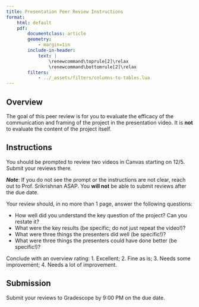 ```yaml
---
title: Presentation Peer Review Instructions
format:
    html: default
    pdf:
        documentclass: article
        geometry:
            - margin=1in  
        include-in-header:
            text: |
                \renewcommand\toprule[2]\relax
                \renewcommand\bottomrule[2]\relax
        filters:
            - ../_assets/filters/columns-to-tables.lua
---
```


## Overview

The goal of this peer review is for you to evaluate the efficacy of the communication and framing of the project in the presentation video. It is **not** to evaluate the content of the project itself.

## Instructions

You should be prompted to review two videos in Canvas starting on 12/5. Submit your reviews there.

***Note***: If you do not see the prompt or the instructions are not clear, reach out to Prof. Srikrishnan ASAP. You **will not** be able to submit reviews after the due date.

Your review should, in no more than 1 page, answer the following questions:

- How well did you understand the key question of the project? Can you restate it?
- What were the key results (be specific; do not just repeat the video!)?
- What were three things the presenters did well (be specific!)?
- What were three things the presenters could have done better (be specific!)?

Conclude with an overview rating: 1. Excellent; 2. Fine as is; 3. Needs some improvement; 4. Needs a lot of improvement.

## Submission

Submit your reviews to Gradescope by 9:00 PM on the due date. 